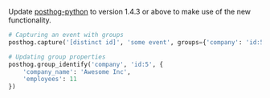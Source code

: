 Update [posthog-python](https://posthog.com/docs/integrate/server/python) to version 1.4.3 or above to make use of the new functionality.

```python
# Capturing an event with groups
posthog.capture('[distinct id]', 'some event', groups={'company': 'id:5'})

# Updating group properties
posthog.group_identify('company', 'id:5', {
    'company_name': 'Awesome Inc',
    'employees': 11
})
```
